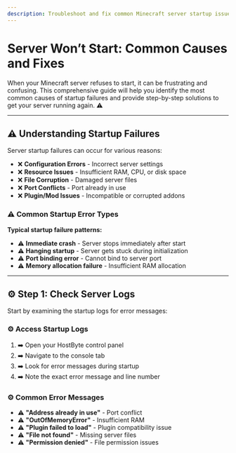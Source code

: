 ```yaml
---
description: Troubleshoot and fix common Minecraft server startup issues.
---
```


# Server Won’t Start: Common Causes and Fixes

When your Minecraft server refuses to start, it can be frustrating and confusing. This comprehensive guide will help you identify the most common causes of startup failures and provide step-by-step solutions to get your server running again. ⚠️

---

## ⚠️ Understanding Startup Failures

Server startup failures can occur for various reasons:

- ❌ **Configuration Errors** - Incorrect server settings
- ❌ **Resource Issues** - Insufficient RAM, CPU, or disk space
- ❌ **File Corruption** - Damaged server files
- ❌ **Port Conflicts** - Port already in use
- ❌ **Plugin/Mod Issues** - Incompatible or corrupted addons

### ⚠️ Common Startup Error Types

**Typical startup failure patterns:**

- ⚠️ **Immediate crash** - Server stops immediately after start
- ⚠️ **Hanging startup** - Server gets stuck during initialization
- ⚠️ **Port binding error** - Cannot bind to server port
- ⚠️ **Memory allocation failure** - Insufficient RAM allocation

---

## ⚙️ Step 1: Check Server Logs

Start by examining the startup logs for error messages:

### ⚙️ Access Startup Logs

1. ➡️ Open your HostByte control panel
2. ➡️ Navigate to the console tab
3. ➡️ Look for error messages during startup
4. ➡️ Note the exact error message and line number

### ⚙️ Common Error Messages

- ⚠️ **"Address already in use"** - Port conflict
- ⚠️ **"OutOfMemoryError"** - Insufficient RAM
- ⚠️ **"Plugin failed to load"** - Plugin compatibility issue
- ⚠️ **"File not found"** - Missing server files
- ⚠️ **"Permission denied"** - File permission issues